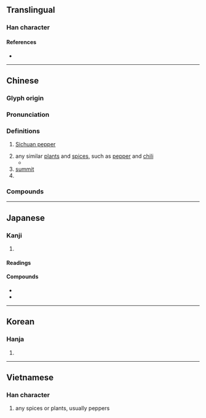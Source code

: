 {{character info}}
==Translingual==

===Han character===
{{Han char|rn=75|rad=木|as=08|sn=12|four=47940|canj=DYFE|ids=⿰木叔}}

====References====
* {{Han ref|kx=0536.160|dkj=15029|dj=0924.060|hdz=21230.030|uh=6912|ud=26898|bh=B4D4|bd=46292}}

----

==Chinese==
{{zh-forms|ss=茭}}

===Glyph origin===
{{Han etym}}

===Pronunciation===
{{zh-pron
|m=jiāo
|m-s=jiao1
|c=ziu1
|md=ciĕu
|mn=chio/chiau
|mn_note=chio - vernacular; chiau - literary
|mn-t=zio1/ziê1
|mn-t_note=zio1 - Shantou; ziê1 - Chaozhou
|w=1jiau
|mc=y
|oc=y
|ma=
|cat=n,pn
}}

===Definitions===
{{zh-hanzi}}

# {{lb|zh|originally}} [[Sichuan pepper]]
# any similar [[plants]] and [[spice]]s, such as [[pepper]] and [[chili]]
#* {{zh-x|蒙舍 ^蠻 以 椒、薑、桂 和 烹 而 飲 之。|The Mengshe Barbarians use '''pepper''', ginger, and cinnamon to boil as a drink.|CL|ref={{RQ:Manshu|7|Tea, Trees, Herbs and Fruits|7}}}}
# [[summit]]
# {{surname|zh}}

===Compounds===
{{zh-der|青椒|辣椒|菜椒|川椒|搗椒|鬼椒|柿子椒|椒庭|椒房|椒聊|椒花頌|椒蘭|椒酒|椒閣|椒鹽|番椒|秦椒|胡椒|花椒|蓁椒|蜀椒|觀賞辣椒|椒園|斷魂椒}}

----

==Japanese==

===Kanji===
{{ja-kanji|grade=|rs=木08}}

# {{rfdef|ja|sort=木08}}

====Readings====
{{ja-readings
|goon=しょう<せう
|kanon=しょう<せう
|kun=はじかみ-
}}

====Compounds====
{{top2}}
* {{ja-r|胡椒|こしょう}}
* {{ja-r|山椒|さんしょう}}
{{bottom}}

----

==Korean==

===Hanja===
{{ko-hanja/new|산초나무|초}}

# {{rfdef|ko|sort=木08}}

----

==Vietnamese==

===Han character===
{{vi-readings|reading=tiêu|rs=木08}}

# any spices or plants, usually peppers